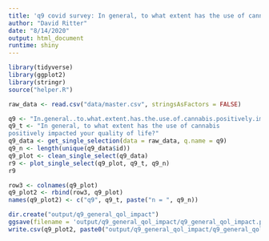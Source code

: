 ```yaml
---
title: 'q9 covid survey: In general, to what extent has the use of cannabis positively impacted your quality of life?'
author: "David Ritter"
date: "8/14/2020"
output: html_document
runtime: shiny
---
```


```r
library(tidyverse)
library(ggplot2)
library(stringr)
source("helper.R")
```

```r
raw_data <- read.csv("data/master.csv", stringsAsFactors = FALSE)
```

```r
q9 <- "In.general..to.what.extent.has.the.use.of.cannabis.positively.impacted.your.quality.of.life."
q9_t <- "In general, to what extent has the use of cannabis
positively impacted your quality of life?"
q9_data <- get_single_selection(data = raw_data, q.name = q9)
q9_n <- length(unique(q9_data$id))
q9_plot <- clean_single_select(q9_data)
r9 <- plot_single_select(q9_plot, q9_t, q9_n)
r9
```

```r
row3 <- colnames(q9_plot)
q9_plot2 <- rbind(row3, q9_plot)
names(q9_plot2) <- c("q9", q9_t, paste("n = ", q9_n))
```

```r
dir.create("output/q9_general_qol_impact")
ggsave(filename = 'output/q9_general_qol_impact/q9_general_qol_impact.png', plot = r9, device = 'png')
write.csv(q9_plot2, paste0("output/q9_general_qol_impact/q9_general_qol_impact_", q9_n,".csv"), row.names=F)
```


